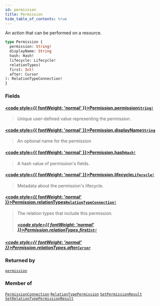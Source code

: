 ```yaml
---
id: permission
title: Permission
hide_table_of_contents: true
---
```








An action that can be performed on a resource.

```graphql
type Permission {
  permission: String!
  displayName: String
  hash: Hash!
  lifecycle: Lifecycle!
  relationTypes(
  first: Int!
  after: Cursor
): RelationTypeConnection!
}
```


### Fields

#### [<code style={{ fontWeight: 'normal' }}>Permission.<b>permission</b></code>](#)<Bullet />[`String!`](/docs/v1/directory-api-reference/schema/common/scalars/string) <Badge class="secondary" text="non-null"/> <Badge class="secondary" text="scalar"/> <Badge class="secondary" text="common"/>
> Unique user-defined value representing the permission.
> 

#### [<code style={{ fontWeight: 'normal' }}>Permission.<b>displayName</b></code>](#)<Bullet />[`String`](/docs/v1/directory-api-reference/schema/common/scalars/string) <Badge class="secondary" text="scalar"/> <Badge class="secondary" text="common"/>
> An optional name for the permission
> 

#### [<code style={{ fontWeight: 'normal' }}>Permission.<b>hash</b></code>](#)<Bullet />[`Hash!`](/docs/v1/directory-api-reference/schema/common/scalars/hash) <Badge class="secondary" text="non-null"/> <Badge class="secondary" text="scalar"/> <Badge class="secondary" text="common"/>
> A hash value of permission's fields.
> 

#### [<code style={{ fontWeight: 'normal' }}>Permission.<b>lifecycle</b></code>](#)<Bullet />[`Lifecycle!`](/docs/v1/directory-api-reference/schema/common/objects/lifecycle) <Badge class="secondary" text="non-null"/> <Badge class="secondary" text="object"/> <Badge class="secondary" text="common"/>
> Metadata about the permission's lifecycle.
> 

#### [<code style={{ fontWeight: 'normal' }}>Permission.<b>relationTypes</b></code>](#)<Bullet />[`RelationTypeConnection!`](/docs/v1/directory-api-reference/schema/relation-types/objects/relation-type-connection) <Badge class="secondary" text="non-null"/> <Badge class="secondary" text="object"/> <Badge class="secondary" text="relation-types"/>
> The relation types that include this permission.
> ##### [<code style={{ fontWeight: 'normal' }}>Permission.relationTypes.<b>first</b></code>](#)<Bullet />[`Int!`](/docs/v1/directory-api-reference/schema/common/scalars/int) <Badge class="secondary" text="non-null"/> <Badge class="secondary" text="scalar"/> <Badge class="secondary" text="common"/>
> 
> 

##### [<code style={{ fontWeight: 'normal' }}>Permission.relationTypes.<b>after</b></code>](#)<Bullet />[`Cursor`](/docs/v1/directory-api-reference/schema/common/scalars/cursor) <Badge class="secondary" text="scalar"/> <Badge class="secondary" text="common"/>
> 
> 



### Returned by

[`permission`](/docs/v1/directory-api-reference/schema/permissions/queries/permission)  <Badge class="secondary" text="query"/>

### Member of

[`PermissionConnection`](/docs/v1/directory-api-reference/schema/permissions/objects/permission-connection)  <Badge class="secondary" text="object"/><Bullet />[`RelationTypePermission`](/docs/v1/directory-api-reference/schema/permissions/objects/relation-type-permission)  <Badge class="secondary" text="object"/><Bullet />[`SetPermissionResult`](/docs/v1/directory-api-reference/schema/permissions/objects/set-permission-result)  <Badge class="secondary" text="object"/><Bullet />[`SetRelationTypePermissionResult`](/docs/v1/directory-api-reference/schema/permissions/objects/set-relation-type-permission-result)  <Badge class="secondary" text="object"/>



